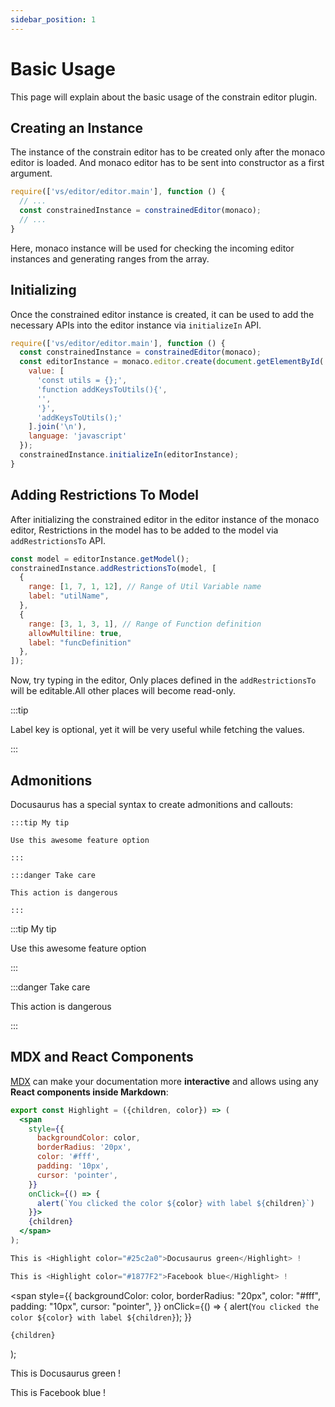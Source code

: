 ```yaml
---
sidebar_position: 1
---
```


# Basic Usage

This page will explain about the basic usage of the constrain editor plugin.

## Creating an Instance

The instance of the constrain editor has to be created only after the monaco editor is loaded. And monaco editor has to be sent into constructor as a first argument.

```javascript title="./scripts/create-an-instance.js"
require(['vs/editor/editor.main'], function () {
  // ...
  const constrainedInstance = constrainedEditor(monaco);
  // ...
}
```

Here, monaco instance will be used for checking the incoming editor instances and generating ranges from the array.

## Initializing

Once the constrained editor instance is created,
it can be used to add the necessary APIs into the editor instance
via `initializeIn` API.

```javascript title="./scripts/create-an-instance.js"
require(['vs/editor/editor.main'], function () {
  const constrainedInstance = constrainedEditor(monaco);
  const editorInstance = monaco.editor.create(document.getElementById('container'), {
    value: [
      'const utils = {};',
      'function addKeysToUtils(){',
      '',
      '}',
      'addKeysToUtils();'
    ].join('\n'),
    language: 'javascript'
  });
  constrainedInstance.initializeIn(editorInstance);
}
```

## Adding Restrictions To Model

After initializing the constrained editor in the editor instance of the monaco editor,
Restrictions in the model has to be added to the model via `addRestrictionsTo` API.

```javascript title="./scripts/create-an-instance.js"
const model = editorInstance.getModel();
constrainedInstance.addRestrictionsTo(model, [
  {
    range: [1, 7, 1, 12], // Range of Util Variable name
    label: "utilName",
  },
  {
    range: [3, 1, 3, 1], // Range of Function definition
    allowMultiline: true,
    label: "funcDefinition"
  },
]);
```

Now, try typing in the editor, Only places defined in the `addRestrictionsTo` will be editable.All other places will become read-only.

:::tip 

Label key is optional, yet it will be very useful while fetching the values.
  
:::


## Admonitions

Docusaurus has a special syntax to create admonitions and callouts:

    :::tip My tip

    Use this awesome feature option

    :::

    :::danger Take care

    This action is dangerous

    :::

:::tip My tip

Use this awesome feature option

:::

:::danger Take care

This action is dangerous

:::

## MDX and React Components

[MDX](https://mdxjs.com/) can make your documentation more **interactive** and allows using any **React components inside Markdown**:

```jsx
export const Highlight = ({children, color}) => (
  <span
    style={{
      backgroundColor: color,
      borderRadius: '20px',
      color: '#fff',
      padding: '10px',
      cursor: 'pointer',
    }}
    onClick={() => {
      alert(`You clicked the color ${color} with label ${children}`)
    }}>
    {children}
  </span>
);

This is <Highlight color="#25c2a0">Docusaurus green</Highlight> !

This is <Highlight color="#1877F2">Facebook blue</Highlight> !
```

  <span
    style={{
      backgroundColor: color,
      borderRadius: "20px",
      color: "#fff",
      padding: "10px",
      cursor: "pointer",
    }}
    onClick={() => {
      alert(`You clicked the color ${color} with label ${children}`);
    }}
  >
    {children}
  </span>
);

This is <Highlight color="#25c2a0">Docusaurus green</Highlight> !

This is <Highlight color="#1877F2">Facebook blue</Highlight> !
